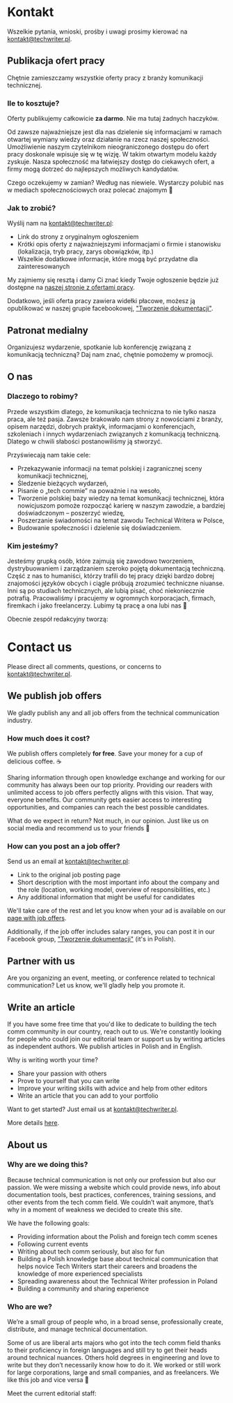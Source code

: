 
<Tabs>
  <TabItem value="polski" label="Polski" default>

# Kontakt

Wszelkie pytania, wnioski, prośby i uwagi prosimy kierować na
[kontakt@techwriter.pl](mailto:kontakt@techwriter.pl).

## Publikacja ofert pracy

Chętnie zamieszczamy wszystkie oferty pracy z branży komunikacji technicznej.

### Ile to kosztuje?

Oferty publikujemy całkowicie **za darmo**. Nie ma tutaj żadnych haczyków.

Od zawsze najważniejsze jest dla nas dzielenie się informacjami w ramach
otwartej wymiany wiedzy oraz działanie na rzecz naszej społeczności.
Umożliwienie naszym czytelnikom nieograniczonego dostępu do ofert pracy
doskonale wpisuje się w tę wizję. W takim otwartym modelu każdy zyskuje. Nasza
społeczność ma łatwiejszy dostęp do ciekawych ofert, a firmy mogą dotrzeć do
najlepszych możliwych kandydatów.

Czego oczekujemy w zamian? Według nas niewiele. Wystarczy polubić nas w mediach
społecznościowych oraz polecać znajomym 🙂

### Jak to zrobić?

Wyślij nam na [kontakt@techwriter.pl](mailto:kontakt@techwriter.pl):

- Link do strony z oryginalnym ogłoszeniem
- Krótki opis oferty z najważniejszymi informacjami o firmie i stanowisku
  (lokalizacja, tryb pracy, zarys obowiązków, itp.)
- Wszelkie dodatkowe informacje, które mogą być przydatne dla zainteresowanych

My zajmiemy się resztą i damy Ci znać kiedy Twoje ogłoszenie będzie już dostępne
na [naszej stronie z ofertami pracy](/oferty-pracy).

Dodatkowo, jeśli oferta pracy zawiera widełki płacowe, możesz ją opublikować w naszej
grupie facebookowej,
["Tworzenie dokumentacji"](https://www.facebook.com/groups/tworzeniedokumentacji).

## Patronat medialny

Organizujesz wydarzenie, spotkanie lub konferencję związaną z komunikacją
techniczną? Daj nam znać, chętnie pomożemy w promocji.

## O nas

### Dlaczego to robimy?

Przede wszystkim dlatego, że komunikacja techniczna to nie tylko nasza praca,
ale też pasja. Zawsze brakowało nam strony z nowościami z branży, opisem
narzędzi, dobrych praktyk, informacjami o konferencjach, szkoleniach i innych
wydarzeniach związanych z komunikacją techniczną. Dlatego w chwili słabości
postanowiliśmy ją stworzyć.

Przyświecają nam takie cele:

- Przekazywanie informacji na temat polskiej i zagranicznej sceny komunikacji
  technicznej,
- Śledzenie bieżących wydarzeń,
- Pisanie o „tech commie” na poważnie i na wesoło,
- Tworzenie polskiej bazy wiedzy na temat komunikacji technicznej, która
  nowicjuszom pomoże rozpocząć karierę w naszym zawodzie, a bardziej
  doświadczonym – poszerzyć wiedzę,
- Poszerzanie świadomości na temat zawodu Technical Writera w Polsce,
- Budowanie społeczności i dzielenie się doświadczeniem.

### Kim jesteśmy?

Jesteśmy grupką osób, które zajmują się zawodowo tworzeniem, dystrybuowaniem i
zarządzaniem szeroko pojętą dokumentacją techniczną. Część z nas to humaniści,
którzy trafili do tej pracy dzięki bardzo dobrej znajomości języków obcych i
ciągle próbują zrozumieć techniczne niuanse. Inni są po studiach technicznych,
ale lubią pisać, choć niekoniecznie potrafią. Pracowaliśmy i pracujemy w
ogromnych korporacjach, firmach, firemkach i jako freelancerzy. Lubimy tą pracę
a ona lubi nas 🙂

Obecnie zespół redakcyjny tworzą:

<AuthorList />

  </TabItem>
  <TabItem value="english" label="English">

# Contact us

Please direct all comments, questions, or concerns to
[kontakt@techwriter.pl](mailto:kontakt@techwriter.pl).

## We publish job offers

We gladly publish any and all job offers from the technical communication
industry.

### How much does it cost?

We publish offers completely **for free**. Save your money for a cup of
delicious coffee. ☕

Sharing information through open knowledge exchange and working for our
community has always been our top priority. Providing our readers with unlimited
access to job offers perfectly aligns with this vision. That way, everyone
benefits. Our community gets easier access to interesting opportunities, and
companies can reach the best possible candidates.

What do we expect in return? Not much, in our opinion. Just like us on social
media and recommend us to your friends 🙂

### How can you post an a job offer?

Send us an email at [kontakt@techwriter.pl](mailto:kontakt@techwriter.pl):

- Link to the original job posting page
- Short description with the most important info about the company and the role
  (location, working model, overview of responsibilities, etc.)
- Any additional information that might be useful for candidates

We'll take care of the rest and let you know when your ad is available on our
[page with job offers](/oferty-pracy).

Additionally, if the job offer includes salary ranges, you can post it in our Facebook
group,
["Tworzenie dokumentacji"](https://www.facebook.com/groups/tworzeniedokumentacji)
(it's in Polish).

## Partner with us

Are you organizing an event, meeting, or conference related to technical
communication? Let us know, we'll gladly help you promote it.

## Write an article

If you have some free time that you'd like to dedicate to building the tech comm
community in our country, reach out to us. We're constantly looking for people
who could join our editorial team or support us by writing articles as
independent authors. We publish articles in Polish and in English.

Why is writing worth your time?

- Share your passion with others
- Prove to yourself that you can write
- Improve your writing skills with advice and help from other editors
- Write an article that you can add to your portfolio

Want to get started? Just email us at
[kontakt@techwriter.pl](mailto:kontakt@techwriter.pl).

More details [here](/oferta-wspolpracy-redaktor-techwriter-pl).

## About us

### Why are we doing this?

Because technical communication is not only our profession but also our passion.
We were missing a website which could provide news, info about documentation
tools, best practices, conferences, training sessions, and other events from the
tech comm field. We couldn’t wait anymore, that’s why in a moment of weakness we
decided to create this site.

We have the following goals:

- Providing information about the Polish and foreign tech comm scenes
- Following current events
- Writing about tech comm seriously, but also for fun
- Building a Polish knowledge base about technical communication that helps
  novice Tech Writers start their careers and broadens the knowledge of more
  experienced specialists
- Spreading awareness about the Technical Writer profession in Poland
- Building a community and sharing experience

### Who are we?

We’re a small group of people who, in a broad sense, professionally create,
distribute, and manage technical documentation.

Some of us are liberal arts majors who got into the tech comm field thanks to
their proficiency in foreign languages and still try to get their heads around
technical nuances. Others hold degrees in engineering and love to write but they
don’t necessarily know how to do it. We worked or still work for large
corporations, large and small companies, and as freelancers. We like this job
and vice versa 🙂

Meet the current editorial staff:

<AuthorList language="English" />

  </TabItem>
</Tabs>
